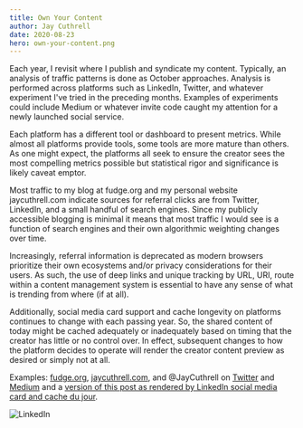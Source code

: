 ```yaml
---
title: Own Your Content
author: Jay Cuthrell
date: 2020-08-23
hero: own-your-content.png
---
```


Each year, I revisit where I publish and syndicate my content. Typically, an analysis of traffic patterns is done as October approaches. Analysis is performed across platforms such as LinkedIn, Twitter, and whatever experiment I've tried in the preceding months. Examples of experiments could include Medium or whatever invite code caught my attention for a newly launched social service.

Each platform has a different tool or dashboard to present metrics. While almost all platforms provide tools, some tools are more mature than others. As one might expect, the platforms all seek to ensure the creator sees the most compelling metrics possible but statistical rigor and significance is likely caveat emptor.

Most traffic to my blog at fudge.org and my personal website jaycuthrell.com indicate sources for referral clicks are from Twitter, LinkedIn, and a small handful of search engines. Since my publicly accessible blogging is minimal it means that most traffic I would see is a function of search engines and their own algorithmic weighting changes over time.

Increasingly, referral information is deprecated as modern browsers prioritize their own ecosystems and/or privacy considerations for their users. As such, the use of deep links and unique tracking by URL, URI, route within a content management system is essential to have any sense of what is trending from where (if at all).

Additionally, social media card support and cache longevity on platforms continues to change with each passing year. So, the shared content of today might be cached adequately or inadequately based on timing that the creator has little or no control over. In effect, subsequent changes to how the platform decides to operate will render the creator content preview as desired or simply not at all.

Examples: [fudge.org](https://fudge.org), [jaycuthrell.com](https://jaycuthrell.com), and @JayCuthrell on [Twitter](https://twitter.com/JayCuthrell) and [Medium](https://medium.com/@JayCuthrell) and a [version of this post as rendered by LinkedIn social media card and cache du jour](https://www.linkedin.com/pulse/period-reminder-own-your-content-jay-cuthrell).

![LinkedIn](./2020-08-23-145744.png)
